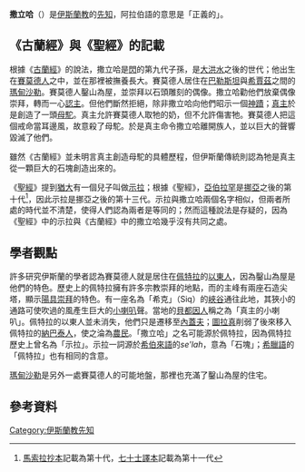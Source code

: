 {{Islam}}
'''撒立哈'''（{{lang-ar|صالح}}）是[[伊斯蘭教|伊斯蘭教]]的[[伊斯蘭教先知|先知]]，阿拉伯語的意思是「正義的」。

== 《古蘭經》與《聖經》的記載 ==
根據《[[古蘭經|古蘭經]]》的說法，撒立哈是[[閃|閃]]的第九代子孫，是[[大洪水|大洪水]]之後的世代；他出生在[[賽莫德人|賽莫德人]]之中，並在那裡被撫養長大。賽莫德人居住在[[巴勒斯坦|巴勒斯坦]]與[[希賈茲|希賈茲]]之間的[[瑪甸沙勒|瑪甸沙勒]]。賽莫德人鑿山為屋，並崇拜以石頭雕刻的偶像。撒立哈勸他們放棄偶像崇拜，轉而一心[[獨一性|認主]]。但他們斷然拒絕，除非撒立哈向他們昭示一個[[神蹟|神蹟]]；[[真主|真主]]於是創造了一頭[[駱駝|母駝]]。真主允許賽莫德人取牠的奶，但不允許傷害牠。賽莫德人把這個戒命當耳邊風，故意殺了母駝。於是真主命令撒立哈離開族人，並以巨大的聲響毀滅了他們。

雖然《古蘭經》並未明言真主創造母駝的具體歷程，但伊斯蘭傳統則認為牠是真主從一顆巨大的石塊創造出來的。

《[[聖經|聖經]]》提到[[猶大_(雅各第四子)|猶大]]有一個兒子叫做[[示拉|示拉]]；根據《聖經》，[[亞伯拉罕|亞伯拉罕]]是[[挪亞|挪亞]]之後的第十代<ref>[[馬索拉抄本|馬索拉抄本]]記載為第十代，[[七十士譯本|七十士譯本]]記載為第十一代</ref>，因此示拉是挪亞之後的第十三代。示拉與撒立哈兩個名字相似，但兩者所處的時代並不清楚，使得人們認為兩者是等同的；然而這種說法是存疑的，因為《聖經》中的示拉與《古蘭經》中的撒立哈幾乎沒有共同之處。

== 學者觀點 ==
許多研究伊斯蘭的學者認為賽莫德人就是居住在[[佩特拉|佩特拉]]的[[以東人|以東人]]，因為鑿山為屋是他們的特色。歷史上的佩特拉擁有許多宗教崇拜的地點，而{{le|馬德巴山|Jebel al-Madhbah}}的主峰有兩座石造尖塔，顯示[[菲勒斯|陽具崇拜]]的特色。有一座名為「希克」（Siq）的[[峽谷|峽谷]]通往此地，其狹小的通路可使吹過的風產生巨大的[[小喇叭|小喇叭]]聲。當地的[[貝都因人|貝都因人]]稱之為「真主的小喇叭」。佩特拉的以東人並未消失，他們只是遷移至[[內蓋夫|內蓋夫]]；[[圖拉真|圖拉真]]削弱了後來移入佩特拉的[[納巴泰人|納巴泰人]]，使之淪為[[農民|農民]]。「撒立哈」之名可能源於佩特拉，因為佩特拉歷史上曾名為「示拉」。示拉一詞源於[[希伯來語|希伯來語]]的''se'lah''，意為「石塊」；[[通用希臘語|希臘語]]的「佩特拉」也有相同的含意。

[[瑪甸沙勒|瑪甸沙勒]]是另外一處賽莫德人的可能地盤，那裡也充滿了鑿山為屋的住宅。

== 參考資料 ==
{{reflist}}

{{伊斯蘭教先知}}

[[Category:伊斯蘭教先知|Category:伊斯蘭教先知]]